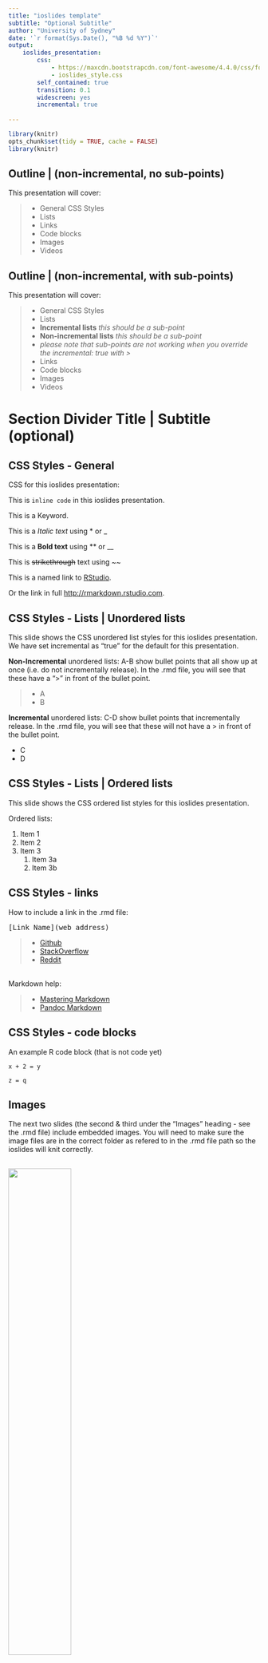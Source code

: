 ```yaml
---
title: "ioslides template"
subtitle: "Optional Subtitle"
author: "University of Sydney"
date: '`r format(Sys.Date(), "%B %d %Y")`'
output:
    ioslides_presentation:
        css:
            - https://maxcdn.bootstrapcdn.com/font-awesome/4.4.0/css/font-awesome.min.css
            - ioslides_style.css
        self_contained: true
        transition: 0.1
        widescreen: yes
        incremental: true
        
---
```


```r
library(knitr)
opts_chunk$set(tidy = TRUE, cache = FALSE) 
library(knitr)
```

## Outline | (non-incremental, no sub-points) 

This presentation will cover: 

>- General CSS Styles 
>- Lists
>- Links
>- Code blocks
>- Images
>- Videos

## Outline | (non-incremental, with sub-points)

This presentation will cover: 

>- General CSS Styles 
>- Lists
    - **Incremental lists** *this should be a sub-point*
    - **Non-incremental lists** *this should be a sub-point*
    - *please note that sub-points are not working when you override the incremental: true with >* 
>- Links
>- Code blocks
>- Images
>- Videos



# Section Divider Title | Subtitle (optional)


## CSS Styles - General

CSS for this ioslides presentation:

  This is `inline code` in this ioslides presentation.

  This is a <span class="kwd">Keyword</span>. 

  This is a *Italic text* using * or _
  
  This is a **Bold text** using ** or __
  
  This is ~~strikethrough~~ text using ~~

  This is a named link to [RStudio](http://rmarkdown.rstudio.com).

  Or the link in full <http://rmarkdown.rstudio.com>.


## CSS Styles - Lists | Unordered lists 

This slide shows the CSS unordered list styles for this ioslides presentation. We have set incremental as "true" for the default for this presentation. 

**Non-Incremental** unordered lists: A-B show bullet points that all show up at once (i.e. do not incrementally release). In the .rmd file, you will see that these have a ">" in front of the bullet point. 

>- A
>- B

**Incremental** unordered lists: C-D show bullet points that incrementally release. In the .rmd file, you will see that these will not have a > in front of the bullet point. 

- C
- D

## CSS Styles - Lists | Ordered lists 

This slide shows the CSS ordered list styles for this ioslides presentation. 

Ordered lists: 

1. Item 1
1. Item 2
1. Item 3
    1. Item 3a
    1. Item 3b


## CSS Styles - links

How to include a link in the .rmd file: 

<pre><span class="kwd">[Link Name](web address)</span></pre>

> - [Github](www.github.com)
> - [StackOverflow](www.stackoverflow.com)
> - [Reddit](www.reddit.com)

</br>
Markdown help:

> - [Mastering Markdown](https://guides.github.com/features/mastering-markdown/)
> - [Pandoc Markdown](http://rmarkdown.rstudio.com/authoring_pandoc_markdown.html)


## CSS Styles - code blocks

An example R code block (that is not code yet)

```
x + 2 = y 

z = q

```

## Images
The next two slides (the second & third under the "Images" heading - see the .rmd file) include embedded images. You will need to make sure the image files are in the correct folder as refered to in the .rmd file path so the ioslides will knit correctly.


## 
<div align="center">
<img src="figures/kittens.jpg" width="50%" height="50%">
</div>

By Stephan Brunet Macphreak - http://macphreak.com, CC BY-SA 3.0, https://commons.wikimedia.org/w/index.php?curid=4124375

## 
<div align="center">
<img src="figures/puppy.jpeg" width="30%" height="30%">
</div>

By Carlos Estrada Dejo - Own work, CC BY-SA 3.0, https://commons.wikimedia.org/w/index.php?curid=25644223

## Videos

The next slide (the second under the "Videos" heading - see the .rmd file) includes an embedded You Tube video. You will need to be connected to the internet for this to knit correctly. 

The slide also shows an example of "font awesome" icon. You will also need to be connected to the internet for this to knit correctly. 
    
##
<div style="max-width:640"><div style="position:relative;height:0;padding-bottom:56.25%"><iframe src="https://www.youtube.com/embed/a6KGPBflhiM" width="640" height="360" style="position:absolute;left:0;top:0;width:100%;height:100%" frameborder="0" scrolling="no" allowfullscreen></iframe></div></div>

</br>
<i class="fa fa-video-camera"></i>
[Best Of Cute Golden Retriever Puppies Compilation](https://youtu.be/a6KGPBflhiM)


##
<div style="border: 2px solid grey"> 
### <i class="fa fa-commenting"></i> Statistical Thinking (*activity box*)

With the person next to you:

> - Pose some research questions about XYZ.
> - For each one, sketch what type of graphical summary you would use
</div>

<br>
<br>
<i class="fa fa-link"></i>
[Another link - Google](https://www.google.com)
<br>
<br>
This slide shows an activity box, called "Statistical Thinking"


